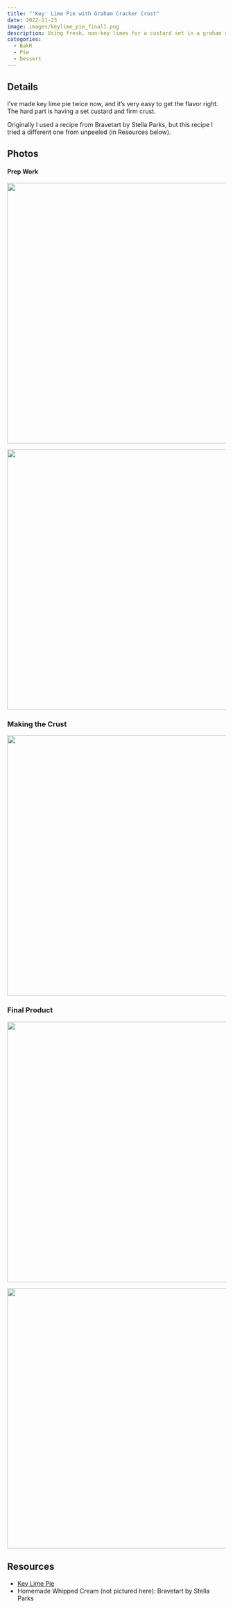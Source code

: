 ```yaml
---
title: "'Key' Lime Pie with Graham Cracker Crust"
date: 2022-11-23
image: images/keylime_pie_final1.png
description: Using fresh, non-key limes for a custard set in a graham cracker crust.
categories:
  - BakR
  - Pie
  - Dessert
---
```


## Details

I've made key lime pie twice now, and it's very easy to get the flavor right. The hard part is having a set custard and firm crust. 

Originally I used a recipe from Bravetart by Stella Parks, but this recipe I tried a different one from unpeeled (in Resources below).

## Photos

#### Prep Work

![](images/keylime_pie_prep1.png){fig-align="center" width="600"}

![](images/keylime_pie_prep2.png){fig-align="center" width="600"}

### Making the Crust

![](images/keylime_pie_crust.png){fig-align="center" width="600"}

### Final Product

![](images/keylime_pie_final1.png){fig-align="center" width="600"}

![](images/keylime_pie_final2.png){fig-align="center" width="600"}

## Resources

- [Key Lime Pie](https://unpeeledjournal.com/key-lime-pie-graham-crust-whipped-cream/)
- Homemade Whipped Cream (not pictured here): Bravetart by Stella Parks
